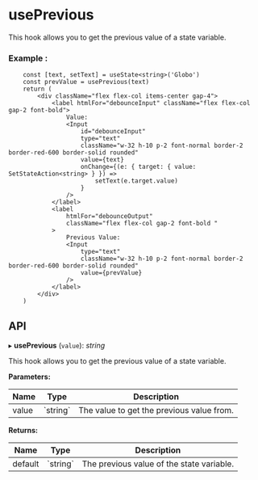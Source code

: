 


<Meta of={usePrevious} />




# usePrevious

This hook allows you to get the previous value of a state variable.

### Example :

```tsx
	const [text, setText] = useState<string>('Globo')
	const prevValue = usePrevious(text)
	return (
		<div className="flex flex-col items-center gap-4">
			<label htmlFor="debounceInput" className="flex flex-col gap-2 font-bold">
				Value:
				<Input
					id="debounceInput"
					type="text"
					className="w-32 h-10 p-2 font-normal border-2 border-red-600 border-solid rounded"
					value={text}
					onChange={(e: { target: { value: SetStateAction<string> } }) =>
						setText(e.target.value)
					}
				/>
			</label>
			<label
				htmlFor="debounceOutput"
				className="flex flex-col gap-2 font-bold "
			>
				Previous Value:
				<Input
					type="text"
					className="w-32 h-10 p-2 font-normal border-2 border-red-600 border-solid rounded"
					value={prevValue}
				/>
			</label>
		</div>
	)
```


<Canvas of={usePrevious.Example} />

## **API**

▸ **usePrevious**  (`value`): *string*

This hook allows you to get the previous value of a state variable.

**Parameters:**

<table>

<thead>
<tr>
<th> Name </th>
<th> Type </th>
<th> Description </th>
</tr>
</thead>

<tbody>
<tr>
<td> value </td>
<td> `string` </td>
<td> The value to get the previous value from. </td>
</tr>
</tbody>

</table>



**Returns:**


<table>

<thead>

<tr>
<th> Name </th>
<th> Type </th>
<th> Description </th>
</tr>
</thead>


<tbody>
<tr>

<td> default </td>
<td> `string` </td>
<td> The previous value of the state variable. </td>

</tr>
</tbody>


</table>


<Controls/>
